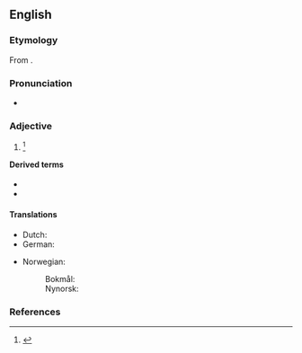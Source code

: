 ==English==

===Etymology===
From {{affix|en|absolute|-istic}}.

===Pronunciation===
* {{a|US}} {{IPA|/ˈæb.səˌluˌtɪs.tɪk/|lang=en}}

===Adjective===
{{en-adj}}

# {{alternative form of|absolutist|lang=en}} {{defdate|First attested in the mid 19<sup>th</sup> century.}}<ref name=SOED>{{R:SOED5|page=9}}</ref>

====Derived terms====
* {{l|en|absolutistical}}
* {{l|en|absolutistically}}

====Translations====
{{trans-top|pertaining to absolutism}}
* Dutch: {{t|nl|absolutistisch}}
* German: {{t+|de|absolutistisch}}
{{trans-mid}}
* Norwegian:
*: Bokmål: {{t|no|absolutistisk}}
*: Nynorsk: {{t|nn|absolutistisk}}
{{trans-bottom}}

===References===
<references/>